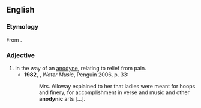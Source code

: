 ==English==
===Etymology===
From {{suffix|anodyne|ic}}.

===Adjective===
{{en-adj}}

# In the way of an [[anodyne]], relating to relief from pain.
#*'''1982''', {{w|TC Boyle}}, ''Water Music'', Penguin 2006, p. 33:
#*:Mrs. Alloway explained to her that ladies were meant for hoops and finery, for accomplishment in verse and music and other '''anodynic''' arts […].